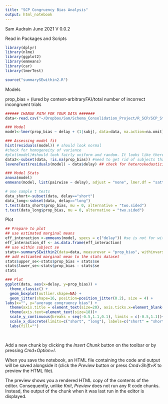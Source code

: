 ```yaml
---
title: "SCP Congruency Bias Analysis"
output: html_notebook
---
```


Sam Audrain June 2021 
V 0.0.2

Read in Packages and Scripts
```r
library(dplyr)
library(nlme)
library(ggplot2)
library(emmeans)
library(car)
library(lmerTest)

source("summarySEwithin2.R")

```


Models

prop_bias = (lured by context-arbitraryFA)/total number of incorrect incongruent trials

```r

###### CHANGE PATH FOR YOUR DATA #######
data<-read.csv("~/Dropbox/Sam/Schema_Consolidation_Project/R_SCP/SCP_StatsModels_GitHub/R_congruency_bias.csv")

### Model 
model<-lmer(prop_bias ~ delay + (1|subj), data=data, na.action=na.omit)

### Assessing model fit 
hist(residuals(model)) # should look normal 
#check for homogeneity of variance
#plot(model)#should look fairly uniform and random. It looks like there's a correlation but this is apparently ok: https://stats.stackexchange.com/questions/5235/what-is-the-expected-correlation-between-residual-and-the-dependent-variable? 
data2<-subset(data, !is.na(prop_bias)) #need to get rid of subjects that were dropped from the model/NA's, otherwise leveneTest will say mismatch
leveneTest(residuals(model) ~ data$delay) ## check for heteroskedasticity suggests ok 

### Model Stats
anova(model)
emmeans(model, list(pairwise ~ delay), adjust = "none", lmer.df = "satterthwaite") #pairwise comparisons 

# one sample t tests
data_short<-subset(data, delay=="short")
data_long<-subset(data, delay=="long")
t.test(data_short$prop_bias, mu = 0, alternative = "two.sided")
t.test(data_long$prop_bias, mu = 0, alternative = "two.sided")

```

Plot 
```r

## Prepare to plot 
## use estimated marginal means 
eff_interaction <-emmeans(model, specs = c("delay")) #se is not for within subject data here
eff_interaction_df <- as.data.frame(eff_interaction)
## use within subject se 
stats<-summarySEwithin2(data=data, measurevar = "prop_bias", withinvars = c("delay"), idvar = "subj", na.rm=TRUE)
## add estiamted marginal mean to the stats dataset 
stats$upper_se<-stats$prop_bias + stats$se
stats$lower_se<-stats$prop_bias - stats$se
stats

### Plot
ggplot(data, aes(x=delay, y=prop_bias)) + 
  theme_classic() +
  geom_boxplot(outlier.shape=NA) +
  geom_jitter(shape=16, position=position_jitter(0.2), size = 4) +
labs(x="", y="average congruency bias") +
  theme(axis.title = element_text(size=20), axis.ticks.x=element_blank()) +
  theme(axis.text=element_text(size=18))+
  scale_y_continuous(breaks = seq(-0.5,1.1,0.1), limits = c(-0.5,1.1))+
  scale_x_discrete(limits=c("short", "long"), labels=c("short" = "short", "long" = "long"))+
  labs(fill="")
  
  

```



Add a new chunk by clicking the *Insert Chunk* button on the toolbar or by pressing *Cmd+Option+I*.

When you save the notebook, an HTML file containing the code and output will be saved alongside it (click the *Preview* button or press *Cmd+Shift+K* to preview the HTML file). 

The preview shows you a rendered HTML copy of the contents of the editor. Consequently, unlike *Knit*, *Preview* does not run any R code chunks. Instead, the output of the chunk when it was last run in the editor is displayed.

